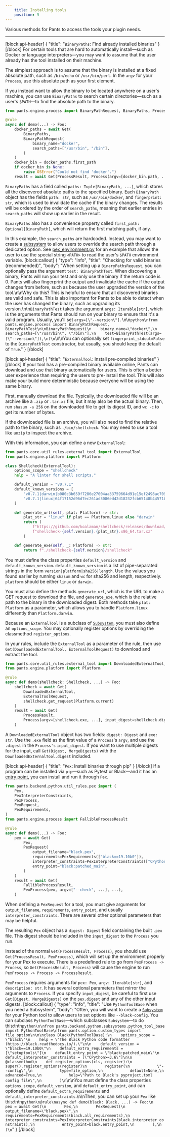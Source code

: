 ```yaml
---
    title: Installing tools
    position: 5
---
```


Various methods for Pants to access the tools your plugin needs.

---

[block:api-header]
{
  "title": "`BinaryPaths`: Find already installed binaries"
}
[/block]
For certain tools that are hard to automatically install—such as Docker or language interpreters—you may want to assume that the user already has the tool installed on their machine.

The simplest approach is to assume that the binary is installed at a fixed absolute path, such as `/bin/echo` or `/usr/bin/perl`. In the `argv` for your `Process`, use this absolute path as your first element.

If you instead want to allow the binary to be located anywhere on a user's machine, you can use `BinaryPaths` to search certain directories—such as a user's `$PATH`—to find the absolute path to the binary.

```python
from pants.engine.process import BinaryPathRequest, BinaryPaths, ProcessResult, Process

@rule
async def demo(...) -> Foo:
    docker_paths = await Get(
        BinaryPaths,
        BinaryPathRequest(
            binary_name="docker",
            search_paths=["/usr/bin", "/bin"],
        )
    )  
    docker_bin = docker_paths.first_path
    if docker_bin is None:
        raise OSError("Could not find 'docker'.")
    result = await Get(ProcessResult, Process(argv=[docker_bin.path, ...], ...)
```

`BinaryPaths` has a field called `paths: Tuple[BinaryPath, ...]`, which stores all the discovered absolute paths to the specified binary. Each `BinaryPath` object has the fields `path: str`, such as `/usr/bin/docker`, and `fingerprint: str`, which is used to invalidate the cache if the binary changes. The results will be ordered by the order of `search_paths`, meaning that earlier entries in `search_paths` will show up earlier in the result.

`BinaryPaths` also has a convenience property called `first_path: Optional[BinaryPath]`, which will return the first matching path, if any.

In this example, the `search_paths` are hardcoded. Instead, you may want to create a [subsystem](doc:rules-api-subsystems) to allow users to override the search path through a dedicated option. See [pex_environment.py](https://github.com/pantsbuild/pants/blob/57a47457bda0b0dfb0882d851ccd58a7535f15c1/src/python/pants/backend/python/rules/pex_environment.py#L60-L71) for an example that allows the user to use the special string `<PATH>` to read the user's `$PATH` environment variable.
[block:callout]
{
  "type": "info",
  "title": "Checking for valid binaries (recommended)",
  "body": "When setting up a `BinaryPathsRequest`, you can optionally pass the argument `test: BinaryPathTest`. When discovering a binary, Pants will run your test and only use the binary if the return code is 0. Pants will also fingerprint the output and invalidate the cache if the output changes from before, such as because the user upgraded the version of the tool.\n\nWhy do this? This is helpful to ensure that all discovered binaries are valid and safe. This is also important for Pants to be able to detect when the user has changed the binary, such as upgrading its version.\n\n`BinaryPathTest` takes the argument `args: Iterable[str]`, which is the arguments that Pants should run on your binary to ensure that it's a valid program. Usually, you'll set `args=[\"--version\"]`.  \n\n```python\nfrom pants.engine.process import BinaryPathRequest, BinaryPathTest\n\nBinaryPathRequest(\n    binary_name=\"docker\",\n    search_paths=[\"/usr/bin\", \"/bin\"],\n    test=BinaryPathTest(args=[\"--version\"]),\n)\n```\n\nYou can optionally set `fingerprint_stdout=False` to the `BinaryPathTest` constructor, but usually, you should keep the default of `True`."
}
[/block]

[block:api-header]
{
  "title": "`ExternalTool`: Install pre-compiled binaries"
}
[/block]
If your tool has a pre-compiled binary available online, Pants can download and use that binary automatically for users. This is often a better user experience than requiring the users to pre-install the tool. This will also make your build more deterministic because everyone will be using the same binary.

First, manually download the file. Typically, the downloaded file will be an archive like a `.zip` or `.tar.xz` file, but it may also be the actual binary. Then, run `shasum -a 256` on the downloaded file to get its digest ID, and `wc -c` to get its number of bytes.

If the downloaded file is an archive, you will also need to find the relative path to the binary, such as `./bin/shellcheck`. You may need to use a tool like `unzip` to inspect the archive.

With this information, you can define a new `ExternalTool`:

```python
from pants.core.util_rules.external_tool import ExternalTool
from pants.engine.platform import Platform

class Shellcheck(ExternalTool):
    options_scope = "shellcheck"
    help = "A linter for shell scripts."

    default_version = "v0.7.1"
    default_known_versions = [
        "v0.7.1|darwin|b080c3b659f7286e27004aa33759664d91e15ef2498ac709a452445d47e3ac23|1348272",
        "v0.7.1|linux|64f17152d96d7ec261ad3086ed42d18232fcb65148b44571b564d688269d36c8|1443836",
    ]

    def generate_url(self, plat: Platform) -> str:
        plat_str = "linux" if plat == Platform.linux else "darwin"
        return (
            f"https://github.com/koalaman/shellcheck/releases/download/{self.version}/"
            f"shellcheck-{self.version}.{plat_str}.x86_64.tar.xz"
        )

    def generate_exe(self, _: Platform) -> str:
        return f"./shellcheck-{self.version}/shellcheck"
```

You must define the class properties `default_version` and `default_known_version`. `default_known_version` is a list of pipe-separated strings in the form `version|platform|sha256|length`. Use the values you found earlier by running `shasum` and `wc` for sha256 and length, respectively. `platform` should be either `linux` or `darwin`.

You must also define the methods `generate_url`, which is the URL to make a GET request to download the file, and `generate_exe`, which is the relative path to the binary in the downloaded digest. Both methods take `plat: Platform` as a parameter, which allows you to handle `Platform.linux` differently than `Platform.darwin`.

Because an `ExternalTool` is a subclass of [`Subsystem`](doc:rules-api-subsystems), you must also define an `options_scope`. You may optionally register options by overriding the classmethod `register_options`.

In your rules, include the `ExternalTool` as a parameter of the rule, then use `Get(DownloadedExternalTool, ExternalToolRequest)` to download and extract the tool.

```python
from pants.core.util_rules.external_tool import DownloadedExternalTool, ExternalToolRequest
from pants.engine.platform import Platform

@rule
async def demo(shellcheck: Shellcheck, ...) -> Foo:
    shellcheck = await Get(
        DownloadedExternalTool,
        ExternalToolRequest,
        shellcheck.get_request(Platform.current)
    )
    result = await Get(
        ProcessResult,
        Process(argv=[shellcheck.exe, ...], input_digest=shellcheck.digest, ...)
    )
```

A `DownloadedExternalTool` object has two fields: `digest: Digest` and `exe: str`. Use the `.exe` field as the first value of a `Process`'s `argv`, and use the `.digest` in the `Process's` `input_digest`. If you want to use multiple digests for the input, call `Get(Digest, MergeDigests)` with the `DownloadedExternalTool.digest` included.

[block:api-header]
{
  "title": "`Pex`: Install binaries through pip"
}
[/block]
If a program can be installed via `pip`—such as Pytest or Black—and it has an [entry point](https://packaging.python.org/specifications/entry-points/), you can install and run it through `Pex`.

```python
from pants.backend.python.util_rules.pex import (
    Pex,
    PexInterpreterConstraints,
    PexProcess,
    PexRequest,
    PexRequirements,
)
from pants.engine.process import FallibleProcessResult

@rule
async def demo(...) -> Foo:
    pex = await Get(
        Pex,
        PexRequest(
            output_filename="black.pex",
            requirements=PexRequirements(["black==19.10b0"]),
            interpreter_constraints=PexInterpreterConstraints(["CPython>=3.6"]),
            entry_point="black:patched_main",
        )
    )
    result = await Get(
        FallibleProcessResult,
        PexProcess(pex, argv=["--check", ...], ...),
    )
```

When defining a `PexRequest` for a tool, you must give arguments for `output_filename`, `requirements`, `entry_point`, and usually `interpreter_constraints`. There are several other optional parameters that may be helpful.

The resulting `Pex` object has a `digest: Digest` field containing the built `.pex` file. This digest should be included in the `input_digest` to the `Process` you run.

Instead of the normal `Get(ProcessResult, Process)`, you should use `Get(ProcessResult, PexProcess)`, which will set up the environment properly for your Pex to execute. There is a predefined rule to go from `PexProcess -> Process`, so `Get(ProcessResult, Process)` will cause the engine to run `PexProcess -> Process -> ProcessResult`.

`PexProcess` requires arguments for `pex: Pex`, `argv: Iterable[str]`, and `description: str`. It has several optional parameters that mirror the arguments to `Process`. If you specify `input_digest`, be careful to first use `Get(Digest, MergeDigests)` on the `pex.digest` and any of the other input digests.
[block:callout]
{
  "type": "info",
  "title": "Use `PythonToolBase` when you need a Subsystem",
  "body": "Often, you will want to create a [`Subsystem`](doc:rules-api-subsystems) for your Python tool to allow users to set options like `--black-config`. You can subclass `PythonToolBase`—which subclasses `Subsystem`—to do this:\n\n```python\n\nfrom pants.backend.python.subsystems.python_tool_base import PythonToolBase\nfrom pants.option.custom_types import file_option\n\n\nclass Black(PythonToolBase):\n    options_scope = \"black\"\n    help = \"The Black Python code formatter (https://black.readthedocs.io/).\"\n\n    default_version = \"black==19.10b0\"\n    default_extra_requirements = [\"setuptools\"]\n    default_entry_point = \"black:patched_main\"\n    default_interpreter_constraints = [\"CPython>=3.6\"]\n\n    @classmethod\n    def register_options(cls, register):\n        super().register_options(register)\n        register(\n            \"--config\",\n            type=file_option,\n            default=None,\n            advanced=True,\n            help=\"Path to Black's pyproject.toml config file\",\n        )\n```\n\nYou must define the class properties `options_scope`, `default_version`, and `default_entry_point`, and can optionally define `default_extra_requirements` and `default_interpreter_constraints`.\n\nThen, you can set up your `Pex` like this:\n\n```python\n@rule\nasync def demo(black: Black, ...) -> Foo:\n    pex = await Get(\n        Pex,\n        PexRequest(\n            output_filename=\"black.pex\",\n            requirements=PexRequirements(black.all_requirements),\n            interpreter_constraints=PexInterpreterConstraints(black.interpreter_constraints),\n            entry_point=black.entry_point,\n        ),\n    )\n```"
}
[/block]